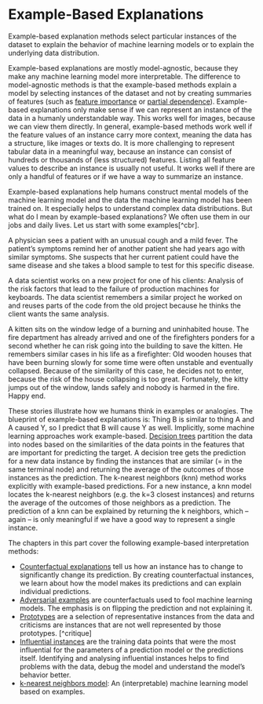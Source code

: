 # Example-Based Explanations {#example-based}

Example-based explanation methods select particular instances of the dataset to explain the behavior of machine learning models or to explain the underlying data distribution.

<!-- *Keywords: example-based explanations, case-based reasoning (CBR), solving by analogy* -->

Example-based explanations are mostly model-agnostic, because they make any machine learning model more interpretable.
The difference to model-agnostic methods is that the example-based methods explain a model by selecting instances of the dataset and not by creating summaries of features (such as [feature importance](#feature-importance) or [partial dependence](#pdp)).
Example-based explanations only make sense if we can represent an instance of the data in a humanly understandable way.
This works well for images, because we can view them directly.
In general, example-based methods work well if the feature values of an instance carry more context, meaning the data has a structure, like images or texts do.
It is more challenging to represent tabular data in a meaningful way, because an instance can consist of hundreds or thousands of (less structured) features.
Listing all feature values to describe an instance is usually not useful.
It works well if there are only a handful of features or if we have a way to summarize an instance.


Example-based explanations help humans construct mental models of the machine learning model and the data the machine learning model has been trained on.
It especially helps to understand complex data distributions.
But what do I mean by example-based explanations?
We often use them in our jobs and daily lives.
Let us start with some examples[^cbr].

A physician sees a patient with an unusual cough and a mild fever.
The patient's symptoms remind her of another patient she had years ago with similar symptoms. 
She suspects that her current patient could have the same disease and she takes a blood sample to test for this specific disease.

A data scientist works on a new project for one of his clients:
Analysis of the risk factors that lead to the failure of production machines for keyboards.
The data scientist remembers a similar project he worked on and reuses parts of the code from the old project because he thinks the client wants the same analysis.

A kitten sits on the window ledge of a burning and uninhabited house. 
The fire department has already arrived and one of the firefighters ponders for a second whether he can risk going into the building to save the kitten.
He remembers similar cases in his life as a firefighter: 
Old wooden houses that have been burning slowly for some time were often unstable and eventually collapsed.
Because of the similarity of this case, he decides not to enter, because the risk of the house collapsing is too great. 
Fortunately, the kitty jumps out of the window, lands safely and nobody is harmed in the fire. Happy end.

These stories illustrate how we humans think in examples or analogies.
The blueprint of example-based explanations is: 
Thing B is similar to thing A and A caused Y, so I predict that B will cause Y as well.
Implicitly, some machine learning approaches work example-based.
[Decision trees](#tree) partition the data into nodes based on the similarities of the data points in the features that are important for predicting the target.
A decision tree gets the prediction for a new data instance by finding the instances that are similar (= in the same terminal node) and returning the average of the outcomes of those instances as the prediction.
The k-nearest neighbors (knn) method works explicitly with example-based predictions. 
For a new instance, a knn model locates the k-nearest neighbors (e.g. the k=3 closest instances) and returns the average of the outcomes of those neighbors as a prediction.
The prediction of a knn can be explained by returning the k neighbors, which -- again -- is only meaningful if we have a good way to represent a single instance.

The chapters in this part cover the following example-based interpretation methods:

- [Counterfactual explanations](#counterfactual) tell us how an instance has to change to significantly change its prediction. 
By creating counterfactual instances, we learn  about how the model makes its predictions and can explain individual predictions.
- [Adversarial examples](#adversarial) are counterfactuals used to fool machine learning models. 
The emphasis is on flipping the prediction and not explaining it. 
- [Prototypes](#proto) are a selection of representative instances from the data and criticisms are instances that are not well represented by those prototypes. [^critique]
- [Influential instances](#influential) are the training data points that were the most influential for the parameters of a prediction model or the predictions itself. 
Identifying and analysing influential instances helps to find problems with the data, debug the model and understand the model's behavior better.
- [k-nearest neighbors model](#other-interpretable): An (interpretable) machine learning model  based on examples.


